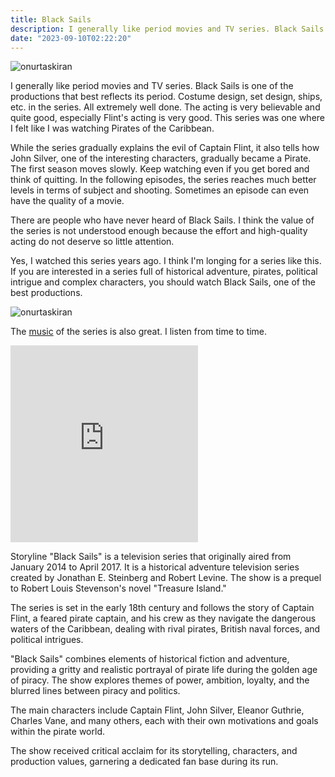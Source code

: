 ```yaml
---
title: Black Sails
description: I generally like period movies and TV series. Black Sails is one of the productions that best reflects its period. Costume design, set design, ships, etc. in the series. 
date: "2023-09-10T02:22:20"
---
```


<img className="w-full rounded-xl" src="https://res.cloudinary.com/djfqidbj1/image/upload/v1696893715/gen4wodshat9mplq6p7d.jpg" alt="onurtaskiran" />

I generally like period movies and TV series. Black Sails is one of the productions that best reflects its period. Costume design, set design, ships, etc. in the series. All extremely well done. The acting is very believable and quite good, especially Flint's acting is very good. This series was one where I felt like I was watching Pirates of the Caribbean.

While the series gradually explains the evil of Captain Flint, it also tells how John Silver, one of the interesting characters, gradually became a Pirate. The first season moves slowly. Keep watching even if you get bored and think of quitting. In the following episodes, the series reaches much better levels in terms of subject and shooting. Sometimes an episode can even have the quality of a movie.

There are people who have never heard of Black Sails. I think the value of the series is not understood enough because the effort and high-quality acting do not deserve so little attention.

Yes, I watched this series years ago. I think I'm longing for a series like this. If you are interested in a series full of historical adventure, pirates, political intrigue and complex characters, you should watch Black Sails, one of the best productions.

<img className="w-full " src="https://res.cloudinary.com/djfqidbj1/image/upload/v1696893804/p6udvh6n37iwjkenl2qi.jpg" alt="onurtaskiran" />

The <a href="https://open.spotify.com/intl-tr/track/4M0kHvIiP2CwSxPyOlgKa4">music</a> of the series is also great. I listen from time to time.

<iframe className="w-full" height="315" src="https://www.youtube.com/embed/Uzo452DOGTQ?list=PLEXBPnSnnIBIwjMv425J5oXaY95eqYsA1" frameborder="0" allow="accelerometer; autoplay; encrypted-media; gyroscope; picture-in-picture" allowfullscreen></iframe>

Storyline
"Black Sails" is a television series that originally aired from January 2014 to April 2017. It is a historical adventure television series created by Jonathan E. Steinberg and Robert Levine. The show is a prequel to Robert Louis Stevenson's novel "Treasure Island."

The series is set in the early 18th century and follows the story of Captain Flint, a feared pirate captain, and his crew as they navigate the dangerous waters of the Caribbean, dealing with rival pirates, British naval forces, and political intrigues.

"Black Sails" combines elements of historical fiction and adventure, providing a gritty and realistic portrayal of pirate life during the golden age of piracy. The show explores themes of power, ambition, loyalty, and the blurred lines between piracy and politics.

The main characters include Captain Flint, John Silver, Eleanor Guthrie, Charles Vane, and many others, each with their own motivations and goals within the pirate world.

The show received critical acclaim for its storytelling, characters, and production values, garnering a dedicated fan base during its run.